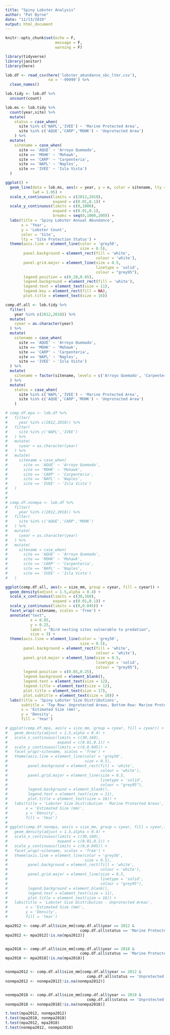 ```yaml
---
title: "Spiny Lobster Analysis"
author: "Pat Byrne"
date: "11/13/2019"
output: html_document
---
```


```r
knitr::opts_chunk$set(echo = F,
                      message = F,
                      warning = F)
```

```r
library(tidyverse)
library(janitor)
library(here)

lob.df <- read_csv(here('lobster_abundance_sbc_lter.csv'),
                   na = '-99999') %>% 
  clean_names()
```

```r
lob.tidy <- lob.df %>% 
  uncount(count)

lob.ms <- lob.tidy %>% 
  count(year,site) %>% 
  mutate(
    status = case_when(
      site %in% c('NAPL','IVEE') ~ 'Marine Protected Area',
      site %in% c('AQUE','CARP','MOHK') ~ 'Unprotected Area')
    ) %>% 
  mutate(
    sitename = case_when(
      site == 'AQUE' ~ 'Arroyo Quemado',
      site == 'MOHK' ~ 'Mohawk',
      site == 'CARP' ~ 'Carpenteria',
      site == 'NAPL' ~ 'Naples',
      site == 'IVEE' ~ 'Isla Vista')
  )

```


```r
ggplot() +
  geom_line(data = lob.ms, aes(x = year, y = n, color = sitename, lty = status),
            lwd = 1.05) +
  scale_x_continuous(limits = c(2012,2018), 
                     expand = c(0.01,0.1)) +
  scale_y_continuous(limits = c(0,1000), 
                     expand = c(0.01,0.1),
                     breaks = seq(0,1000,200)) +
  labs(title = 'Spiny Lobster Annual Abundance',
       x = 'Year',
       y = 'Lobster Count',
       color = 'Site',
       lty = 'Site Protection Status') +
  theme(axis.line = element_line(color = 'grey50',
                                 size = 0.5),
        panel.background = element_rect(fill = 'white',
                                        colour = 'white'),
        panel.grid.major = element_line(size = 0.5, 
                                        linetype = 'solid',
                                        colour = "grey95"),
        legend.position = c(0.20,0.65),
        legend.background = element_rect(fill = 'white'),
        legend.text = element_text(size = 11),
        legend.key = element_rect(fill = NA),
        plot.title = element_text(size = 16)) 
```


```r

comp.df.all <- lob.tidy %>% 
  filter(
    year %in% c(2012,2018)) %>% 
  mutate(
    cyear = as.character(year)
  ) %>% 
  mutate(
    sitename = case_when(
      site == 'AQUE' ~ 'Arroyo Quemado',
      site == 'MOHK' ~ 'Mohawk',
      site == 'CARP' ~ 'Carpenteria',
      site == 'NAPL' ~ 'Naples',
      site == 'IVEE' ~ 'Isla Vista')
  ) %>% 
  mutate(
    sitename = factor(sitename, levels = c('Arroyo Quemado', 'Carpenteria', 'Mohawk', 'Naples','Isla Vista'))
  ) %>% 
  mutate(
    status = case_when(
      site %in% c('NAPL','IVEE') ~ 'Marine Protected Area',
      site %in% c('AQUE','CARP','MOHK') ~ 'Unprotected Area')
    ) 

# comp.df.mpa <- lob.df %>% 
#   filter(
#     year %in% c(2012,2018)) %>% 
#   filter(
#     site %in% c('NAPL','IVEE')
#   ) %>%
#   mutate(
#     cyear = as.character(year)
#   ) %>% 
#   mutate(
#     sitename = case_when(
#       site == 'AQUE' ~ 'Arroyo Quemado',
#       site == 'MOHK' ~ 'Mohawk',
#       site == 'CARP' ~ 'Carpenteria',
#       site == 'NAPL' ~ 'Naples',
#       site == 'IVEE' ~ 'Isla Vista')
#   )
# 
# 
# comp.df.nonmpa <- lob.df %>% 
#   filter(
#     year %in% c(2012,2018)) %>% 
#   filter(
#     site %in% c('AQUE','CARP','MOHK')
#   ) %>% 
#   mutate(
#     cyear = as.character(year)
#   ) %>% 
#   mutate(
#     sitename = case_when(
#       site == 'AQUE' ~ 'Arroyo Quemado',
#       site == 'MOHK' ~ 'Mohawk',
#       site == 'CARP' ~ 'Carpenteria',
#       site == 'NAPL' ~ 'Naples',
#       site == 'IVEE' ~ 'Isla Vista')
#   )
```

```r
ggplot(comp.df.all, aes(x = size_mm, group = cyear, fill = cyear)) +
  geom_density(adjust = 1.5,alpha = 0.4) +
  scale_x_continuous(limits = c(30,160), 
                     expand = c(0.01,0.1)) +
  scale_y_continuous(limits = c(0,0.045)) +
  facet_wrap(~sitename, scales = 'free') +
  annotate("text",
           x = 0.85,
           y = 0.25,
           label = "Bird nesting sites vulnerable to predation",
           size = 3) +
  theme(axis.line = element_line(color = 'grey50',
                                 size = 0.5),
        panel.background = element_rect(fill = 'white',
                                        colour = 'white'),
        panel.grid.major = element_line(size = 0.5, 
                                        linetype = 'solid',
                                        colour = "grey95"),
        legend.position = c(0.85,0.25),
        legend.background = element_blank(),
        legend.text = element_text(size = 12),
        legend.title = element_text(size = 12),
        plot.title = element_text(size = 17),
        plot.subtitle = element_text(size = 10)) +
  labs(title = 'Spiny Lobster Size Distributions',
       subtitle = 'Top Row: Unprotected Areas, Bottom Row: Marine Protected Areas',
       x = 'Estimated Size (mm)',
       y = 'Density',
       fill = 'Year') 

# ggplot(comp.df.mpa, aes(x = size_mm, group = cyear, fill = cyear)) +
#   geom_density(adjust = 1.5,alpha = 0.4) +
#   scale_x_continuous(limits = c(30,160), 
#                      expand = c(0.01,0.1)) +
#   scale_y_continuous(limits = c(0,0.045)) +
#   facet_wrap(~sitename, scales = 'free') +
#   theme(axis.line = element_line(color = 'grey50',
#                                  size = 0.5),
#         panel.background = element_rect(fill = 'white',
#                                         colour = 'white'),
#         panel.grid.major = element_line(size = 0.5, 
#                                         linetype = 'solid',
#                                         colour = "grey95"),
#         legend.background = element_blank(),
#         legend.text = element_text(size = 11),
#         plot.title = element_text(size = 16)) +
#   labs(title = 'Lobster Size Distribution - Marine Protected Areas',
#        x = 'Estimated Size (mm)',
#        y = 'Density',
#        fill = 'Year') 
# 
# ggplot(comp.df.nonmpa, aes(x = size_mm, group = cyear, fill = cyear,lty = cyear)) +
#   geom_density(adjust = 1.5,alpha = 0.4) +
#   scale_x_continuous(limits = c(30,160), 
#                      expand = c(0.01,0.1)) +
#   scale_y_continuous(limits = c(0,0.045)) +
#   facet_wrap(~sitename, scales = 'free') +
#   theme(axis.line = element_line(color = 'grey50',
#                                  size = 0.5),
#         panel.background = element_rect(fill = 'white',
#                                         colour = 'white'),
#         panel.grid.major = element_line(size = 0.5, 
#                                         linetype = 'solid',
#                                         colour = "grey95"),
#         legend.background = element_blank(),
#         legend.text = element_text(size = 11),
#         plot.title = element_text(size = 16)) +
#   labs(title = 'Lobster Size Distribution - Unprotected Areas',
#        x = 'Estimated Size (mm)',
#        y = 'Density',
#        fill = 'Year') 

```


```r

mpa2012 <- comp.df.all$size_mm[comp.df.all$year == 2012 & 
                                 comp.df.all$status == 'Marine Protected Area']
mpa2012 <- mpa2012[!is.na(mpa2012)]


mpa2018 <- comp.df.all$size_mm[comp.df.all$year == 2018 & 
                                 comp.df.all$status == 'Marine Protected Area']
mpa2018 <- mpa2018[!is.na(mpa2018)]


nonmpa2012 <- comp.df.all$size_mm[comp.df.all$year == 2012 & 
                                    comp.df.all$status == 'Unprotected Area']
nonmpa2012 <- nonmpa2012[!is.na(nonmpa2012)]


nonmpa2018 <- comp.df.all$size_mm[comp.df.all$year == 2018 & 
                                    comp.df.all$status == 'Unprotected Area']
nonmpa2018 <- nonmpa2018[!is.na(nonmpa2018)]

```


```r

t.test(mpa2012, nonmpa2012)
t.test(mpa2018, nonmpa2018)
t.test(mpa2012, mpa2018)
t.test(nonmpa2012, nonmpa2018)


```

